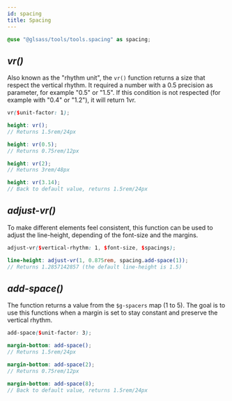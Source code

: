 ```yaml
---
id: spacing
title: Spacing
---
```


```scss
@use "@glsass/tools/tools.spacing" as spacing;
```

## _vr()_

Also known as the "rhythm unit", the `vr()` function returns a size that respect
the vertical rhythm. It required a number with a 0.5 precision as parameter, for
example "0.5" or "1.5". If this condition is not respected (for example with
"0.4" or "1.2"), it will return 1vr.

```scss
vr($unit-factor: 1);

height: vr();
// Returns 1.5rem/24px

height: vr(0.5);
// Returns 0.75rem/12px

height: vr(2);
// Returns 3rem/48px

height: vr(3.14);
// Back to default value, returns 1.5rem/24px
```

## _adjust-vr()_

To make different elements feel consistent, this function can be used to adjust
the line-height, depending of the font-size and the margins.

```scss
adjust-vr($vertical-rhythm: 1, $font-size, $spacings);

line-height: adjust-vr(1, 0.875rem, spacing.add-space(1));
// Returns 1.2857142857 (the default line-height is 1.5)
```

## _add-space()_

The function returns a value from the `$g-spacers` map (1 to 5). The goal is to
use this functions when a margin is set to stay constant and preserve the
vertical rhythm.

```scss
add-space($unit-factor: 3);

margin-bottom: add-space();
// Returns 1.5rem/24px

margin-bottom: add-space(2);
// Returns 0.75rem/12px

margin-bottom: add-space(8);
// Back to default value, returns 1.5rem/24px
```
